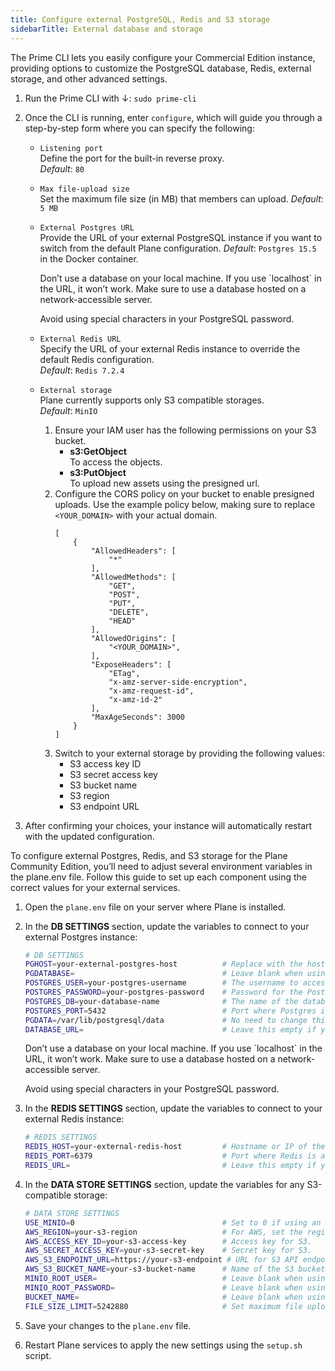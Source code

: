 ```yaml
---
title: Configure external PostgreSQL, Redis and S3 storage
sidebarTitle: External database and storage
---
```



The Prime CLI lets you easily configure your Commercial Edition instance, providing options to customize the PostgreSQL database, Redis, external storage, and other advanced settings.

1.  Run the Prime CLI with ↓:
    ```sudo prime-cli``` 

2. Once the CLI is running, enter `configure`, which will guide you through a step-by-step form where you can specify the following:
    
    - `Listening port`  
        Define the port for the built-in reverse proxy.  
        *Default*: `80`

    - `Max file-upload size`  
        Set the maximum file size (in MB) that members can upload.
        *Default*: `5 MB`

    - `External Postgres URL`  
        Provide the URL of your external PostgreSQL instance if you want to switch from the default Plane configuration.
        *Default*: `Postgres 15.5` in the Docker container. 

        <Warning>
        Don’t use a database on your local machine. If you use `localhost` in the URL, it won’t work. Make sure to use a database hosted on a network-accessible server.

        Avoid using special characters in your PostgreSQL password.
        </Warning>

    - `External Redis URL`  
        Specify the URL of your external Redis instance to override the default Redis configuration.  
        *Default*: `Redis 7.2.4`

    - `External storage`   
       Plane currently supports only S3 compatible storages.  
       *Default*: `MinIO` 

       1. Ensure your IAM user has the following permissions on your S3 bucket.
            - **s3:GetObject**  
            To access the objects.
            - **s3:PutObject**  
            To upload new assets using the presigned url. 
        2. Configure the CORS policy on your bucket to enable presigned uploads. Use the example policy below, making sure to replace `<YOUR_DOMAIN>` with your actual domain.
            ```
            [
                {
                    "AllowedHeaders": [
                        "*"
                    ],
                    "AllowedMethods": [
                        "GET",
                        "POST",
                        "PUT",
                        "DELETE",
                        "HEAD"
                    ],
                    "AllowedOrigins": [
                        "<YOUR_DOMAIN>",
                    ],
                    "ExposeHeaders": [
                        "ETag",
                        "x-amz-server-side-encryption",
                        "x-amz-request-id",
                        "x-amz-id-2"
                    ],
                    "MaxAgeSeconds": 3000
                }
            ]
            ```
        3. Switch to your external storage by providing the following values:
            - S3 access key ID 
            - S3 secret access key
            - S3 bucket name
            - S3 region 
            - S3 endpoint URL

3. After confirming your choices, your instance will automatically restart with the updated configuration.

<Accordion title="Community Edition">

To configure external Postgres, Redis, and S3 storage for the Plane Community Edition, you’ll need to adjust several environment variables in the plane.env file. Follow this guide to set up each component using the correct values for your external services.

1. Open the `plane.env` file on your server where Plane is installed.

2. In the **DB SETTINGS** section, update the variables to connect to your external Postgres instance:
   ```bash
   # DB SETTINGS
   PGHOST=your-external-postgres-host          # Replace with the hostname or IP address of your Postgres server.
   PGDATABASE=                                 # Leave blank when using external database.
   POSTGRES_USER=your-postgres-username        # The username to access Postgres.
   POSTGRES_PASSWORD=your-postgres-password    # Password for the Postgres user.
   POSTGRES_DB=your-database-name              # The name of the database Plane should connect to.
   POSTGRES_PORT=5432                          # Port where Postgres is accessible (usually 5432).
   PGDATA=/var/lib/postgresql/data             # No need to change this for external Postgres.
   DATABASE_URL=                               # Leave this empty if you're providing values for the variables above. If you choose to use the DATABASE_URL, you can leave all the other database-related variables empty.
   ```

    <Warning>
    Don’t use a database on your local machine. If you use `localhost` in the URL, it won’t work. Make sure to use a database hosted on a network-accessible server.

    Avoid using special characters in your PostgreSQL password.
    </Warning>

3. In the **REDIS SETTINGS** section, update the variables to connect to your external Redis instance:
   ```bash
   # REDIS SETTINGS
   REDIS_HOST=your-external-redis-host         # Hostname or IP of the Redis server.
   REDIS_PORT=6379                             # Port where Redis is accessible (default is 6379).
   REDIS_URL=                                  # Leave this empty if you're providing values for the variables above. If you choose to use the REDIS_URL, you can leave all the other redis-related variables empty.
   ```

4. In the **DATA STORE SETTINGS** section, update the variables for any S3-compatible storage:   
   ```bash
   # DATA STORE SETTINGS
   USE_MINIO=0                                 # Set to 0 if using an external S3, 1 if using MinIO (default).
   AWS_REGION=your-s3-region                   # For AWS, set the region, e.g., "us-west-1".
   AWS_ACCESS_KEY_ID=your-s3-access-key        # Access key for S3.
   AWS_SECRET_ACCESS_KEY=your-s3-secret-key    # Secret key for S3.
   AWS_S3_ENDPOINT_URL=https://your-s3-endpoint # URL for S3 API endpoint (e.g., "https://s3.amazonaws.com" for AWS).
   AWS_S3_BUCKET_NAME=your-s3-bucket-name      # Name of the S3 bucket for storing Plane data.
   MINIO_ROOT_USER=                            # Leave blank when using external S3.
   MINIO_ROOT_PASSWORD=                        # Leave blank when using external S3.
   BUCKET_NAME=                                # Leave blank when using external S3.
   FILE_SIZE_LIMIT=5242880                     # Set maximum file upload size in bytes (5MB here).
   ```
5. Save your changes to the `plane.env` file.

6. Restart Plane services to apply the new settings using the `setup.sh` script.

</Accordion>
